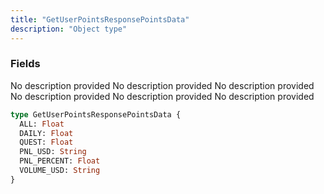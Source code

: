 ```yaml
---
title: "GetUserPointsResponsePointsData"
description: "Object type"
---
```


### Fields

<ResponseField name="ALL" type="Float">
  No description provided
</ResponseField>

<ResponseField name="DAILY" type="Float">
  No description provided
</ResponseField>

<ResponseField name="QUEST" type="Float">
  No description provided
</ResponseField>

<ResponseField name="PNL_USD" type="String">
  No description provided
</ResponseField>

<ResponseField name="PNL_PERCENT" type="Float">
  No description provided
</ResponseField>

<ResponseField name="VOLUME_USD" type="String">
  No description provided
</ResponseField>


```graphql GetUserPointsResponsePointsData
type GetUserPointsResponsePointsData {
  ALL: Float
  DAILY: Float
  QUEST: Float
  PNL_USD: String
  PNL_PERCENT: Float
  VOLUME_USD: String
}
```
